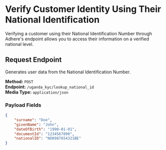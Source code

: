 # Verify Customer Identity Using Their National Identification

Verifying a customer using their National Identification Number through Adhere's endpoint allows you to access their information on a verified national level.

## Request Endpoint

Generates user data from the National Identification Number.

**Method:** `POST`  
**Endpoint:** `/uganda_kyc/lookup_national_id`  
**Media Type:** `application/json`

### Payload Fields

```json
{
    "surname": "Doe",
    "givenName": "John",
    "dateOfBirth": "1990-01-01",
    "documentId": "1234567890",
    "nationalID": "NO0987654321BE"
}
```
